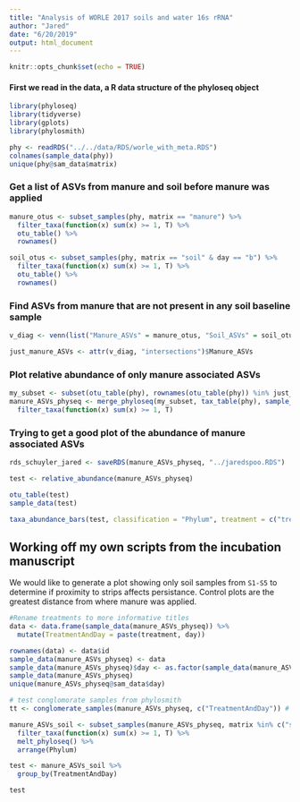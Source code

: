 ```yaml
---
title: "Analysis of WORLE 2017 soils and water 16s rRNA"
author: "Jared"
date: "6/20/2019"
output: html_document
---
```


```r
knitr::opts_chunk$set(echo = TRUE)
```

#### First we read in the data, a R data structure of the phyloseq object       
```r
library(phyloseq)
library(tidyverse)
library(gplots)
library(phylosmith)
```
```r
phy <- readRDS("../../data/RDS/worle_with_meta.RDS")
colnames(sample_data(phy))
unique(phy@sam_data$matrix)
```

### Get a list of ASVs from manure and soil before manure was applied
```r
manure_otus <- subset_samples(phy, matrix == "manure") %>%
  filter_taxa(function(x) sum(x) >= 1, T) %>%
  otu_table() %>%
  rownames()

soil_otus <- subset_samples(phy, matrix == "soil" & day == "b") %>%
  filter_taxa(function(x) sum(x) >= 1, T) %>%
  otu_table() %>%
  rownames()
```

### Find ASVs from manure that are not present in any soil baseline sample
```r
v_diag <- venn(list("Manure_ASVs" = manure_otus, "Soil_ASVs" = soil_otus))

just_manure_ASVs <- attr(v_diag, "intersections")$Manure_ASVs
```

### Plot relative abundance of only manure associated ASVs   
```r
my_subset <- subset(otu_table(phy), rownames(otu_table(phy)) %in% just_manure_ASVs)
manure_ASVs_physeq <- merge_phyloseq(my_subset, tax_table(phy), sample_data(phy)) %>%
  filter_taxa(function(x) sum(x) >= 1, T) 
```

### Trying to get a good plot of the abundance of manure associated ASVs
```r
rds_schuyler_jared <- saveRDS(manure_ASVs_physeq, "../jaredspoo.RDS")

test <- relative_abundance(manure_ASVs_physeq)

otu_table(test)
sample_data(test)

taxa_abundance_bars(test, classification = "Phylum", treatment = c("treatment", "day"), subset = c("manured_control", "no_manure_strip", "manured_strip"), transformation = "mean") 
```
## Working off my own scripts from the incubation manuscript   
We would like to generate a plot showing only soil samples from `S1-S5` to determine if proximity to strips affects persistance. Control plots are the greatest distance from where manure was applied. 

```r
#Rename treatments to more informative titles
data <- data.frame(sample_data(manure_ASVs_physeq)) %>%
  mutate(TreatmentAndDay = paste(treatment, day))

rownames(data) <- data$id
sample_data(manure_ASVs_physeq) <- data
sample_data(manure_ASVs_physeq)$day <- as.factor(sample_data(manure_ASVs_physeq)$day)
sample_data(manure_ASVs_physeq)
unique(manure_ASVs_physeq@sam_data$day)
```

```r
# test conglomorate samples from phylosmith
tt <- conglomerate_samples(manure_ASVs_physeq, c("TreatmentAndDay")) # slow and still gives NA, never completed testing this

manure_ASVs_soil <- subset_samples(manure_ASVs_physeq, matrix %in% c("soil")) %>%
  filter_taxa(function(x) sum(x) >= 1, T) %>%
  melt_phyloseq() %>%
  arrange(Phylum)

test <- manure_ASVs_soil %>%
  group_by(TreatmentAndDay) 

test
```

